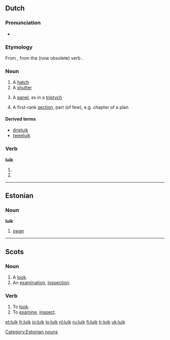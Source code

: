{{also|Luik}}
==Dutch==

===Pronunciation===
* {{IPA|lang=nl|/lœyk/}}

===Etymology===
From {{etyl|dum|lang=nl}} {{term|luke|lang=dum}}, from the (now obsolete) verb {{term|luiken|lang=nl}}.

===Noun===
{{nl-noun|g=n}}

# A [[hatch]]
# A [[shutter]]
# {{art}} A [[panel]], as in a [[triptych]]
# {{figuratively}} A first-rank [[section]], part (of few), e.g. chapter of a plan

====Derived terms====
* [[drieluik]] {{m}}
* [[tweeluik]] {{m}}

===Verb===
'''luik'''

# {{nl-verb-form|p=1|n=sg|t=pres|luiken}}
# {{nl-verb-form|m=imp|luiken}}

----

==Estonian==

===Noun===
'''luik'''

# [[swan]]

[[Category:Estonian nouns]]

----

==Scots==

===Noun===
{{sco-noun}}

# A [[look]].
# An [[examination]], [[inspection]].

===Verb===
{{sco-verb|luiks|luikin|luikit|luikit}}

# To [[look]].
# To [[examine]], [[inspect]].

[[et:luik]]
[[fr:luik]]
[[io:luik]]
[[lo:luik]]
[[nl:luik]]
[[ru:luik]]
[[fi:luik]]
[[tr:luik]]
[[uk:luik]]